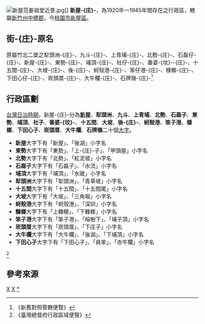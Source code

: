 {{noteTA
|T=新屋庄
}}
[[File:新屋范姜祖堂近景.jpg|thumb]]]]
'''新屋-{庄}-'''，為1920年—1945年間存在之行政區，轄屬[[新竹州|新竹州]][[中壢郡|中壢郡]]，今[[桃園市|桃園市]][[新屋區|新屋區]]。

==街-{庄}-原名==
原屬竹北二堡之犁頭洲-{庄}-、九斗-{庄}-、上青埔-{庄}-、北勢-{庄}-、石磊仔-{庄}-、新屋-{庄}-、東勢-{庄}-、埔頂-{庄}-、社仔-{庄}-、番婆-{坟}--{庄}-、十五間-{庄}-、大坡-{庄}-、後-{庄}-、蚵殼港-{庄}-、笨仔港-{庄}-、槺榔-{庄}-、下田心仔-{庄}-、崁頭厝-{庄}-、大牛欄-{庄}-、石牌嶺-{庄}-<ref>《新舊對照管轄便覽》</ref>

==行政區劃==
[[台灣日治時期|台灣日治時期]]，新屋-{庄}-分為'''[[新屋_(大字)|新屋]]'''、'''犁頭洲'''、'''九斗'''、'''上青埔'''、'''北勢'''、'''石磊子'''、'''東勢'''、'''埔頂'''、'''社子'''、'''番婆-{坟}-'''、'''十五間'''、'''大坡'''、'''後-{庄}-'''、'''蚵殼港'''、'''笨子港'''、'''槺榔'''、'''下田心子'''、'''崁頭厝'''、'''大牛欄'''、'''石牌嶺'''二十個[[大字_(行政區劃)|大字]]。
*'''新屋'''大字下有「新屋」、「後湖」小字名
*'''東勢'''大字下有「東勢」、「上-{庄}-子」、「甲頭屋」小字名
*'''北勢'''大字下有「北勢」、「紅泥坡」小字名
*'''石磊子'''大字下有「石磊子」、「水流」小字名
*'''埔頂'''大字下有「埔頂」、「水碓」小字名
*'''犁頭洲'''大字下有「犁頭洲」、「青草坡」小字名
*'''十五間'''大字下有「十五間」、「十五間尾」小字名
*'''大坡'''大字下有「大坡」、「三角堀」小字名
*'''蚵殼港'''大字下有「蚵殼港」、「深圳」小字名
*'''糠榔'''大字下有「上糠榔」、「下糠榔」小字名
*'''笨子港'''大字下有「笨子港」、「榕樹下」、「埔子頂」小字名
*'''崁頭厝'''大字下有「崁頭厝」、「下庄子」小字名
*'''大牛欄'''大字下有「大牛欄」、「後湖」、「下埔頂」小字名
*'''下田心子'''大字下有「下田心子」、「員笨」、「赤牛欄」小字名
<ref>《臺灣總督府行政區域便覽》</ref>
== 參考來源 ==
{{reflist}}
{{新竹州}}
{{中壢郡}}
[[Category:新竹州|X]]
[[Category:中壢郡街庄|X]]
[[Category:新屋區|*]]